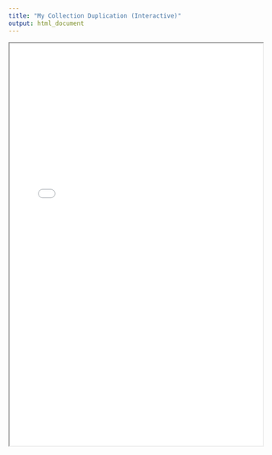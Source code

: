 ```yaml
---
title: "My Collection Duplication (Interactive)"
output: html_document
---
```


<iframe src="My_collection_duplication_interactive.html" width="100%" height="800px"></iframe>
